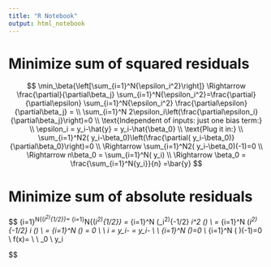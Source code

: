 ```yaml
---
title: "R Notebook"
output: html_notebook
---
```


# Minimize sum of squared residuals

$$
\min_\beta{\left[\sum_{i=1}^N{\epsilon_i^2}\right]}
\Rightarrow \frac{\partial}{\partial\beta_j} \sum_{i=1}^N{\epsilon_i^2}=\frac{\partial}{\partial\epsilon} \sum_{i=1}^N{\epsilon_i^2} \frac{\partial\epsilon}{\partial\beta_j} = \\
\sum_{i=1}^N 2\epsilon_i\left(\frac{\partial\epsilon_i}{\partial\beta_j}\right)=0 \\
\text{Independent of inputs: just one bias term:} \\
\epsilon_i = y_i-\hat{y} = y_i-\hat{\beta_0} \\
\text{Plug it in:} \\
\sum_{i=1}^N2( y_i-\beta_0)\left(\frac{\partial( y_i-\beta_0)}{\partial\beta_0}\right)=0 \\
\Rightarrow \sum_{i=1}^N2( y_i-\beta_0)(-1)=0 \\
\Rightarrow n\beta_0 = \sum_{i=1}^N( y_i) \\
\Rightarrow \beta_0 = \frac{\sum_{i=1}^N{y_i}}{n} =\bar{y}
$$


# Minimize sum of absolute residuals

$$
\min_\beta{\left[\sum_{i=1}^N{\mid \epsilon_i\mid} \right]}
\Rightarrow \frac{\partial}{\partial\beta_j} \sum_{i=1}^N{\left(\epsilon_i^2\right)^{1/2}}=
\frac{\partial}{\partial\epsilon} \sum_{i=1}^N{\left(\epsilon_i^2\right)^{1/2}} \frac{\partial\epsilon}{\partial\beta_j} = \sum_{i=1}^N \frac{1}{2}\left(\epsilon_i^2\right)^{-1/2} \frac{\partial}{\partial\epsilon}\epsilon_i^2 \left(\frac{\partial\epsilon_i}{\partial\beta_j}\right) \\
= \sum_{i=1}^N \left(\epsilon_i^2\right)^{-1/2} \epsilon_i \left(\frac{\partial\epsilon_i}{\partial\beta_j}\right) \\
= \sum_{i=1}^N \frac{\epsilon_i}{\mid\epsilon_i\mid} \left(\frac{\partial\epsilon_i}{\partial\beta_j}\right) = 0 \\
\text{Independent of inputs: just one bias term:} \\
\epsilon_i = y_i-\hat{y} = y_i-\hat{\beta_0} \\
\text{Plug it in:} \\
\sum_{i=1}^N \frac{y_i-\hat{\beta_0}}{\mid y_i-\hat{\beta_0}\mid} \left(\frac{\partial( y_i-\hat{\beta_0})}{\partial\beta_0}\right)=0 \\
\Rightarrow \sum_{i=1}^N \left(\frac{y_i-\hat{\beta_0}}{\mid y_i-\hat{\beta_0}\mid} \right)(-1)=0 \\
f(x)=\frac{x}{\mid x \mid}\text{ is a nice transformation, where it is -1 if x is negative, and 1 if x is positive (or zero if zero)} \\
\text{So only if half of the errors are < 0 and half of the errors are > 0 is their sum equal to zero} \\
\text{So we need to pick a value of } \beta_0 \text{ that means half of the errors are negative and half positive to minimize} \\
\text{So this has to be the median value of } y_i \text{ :) }

$$